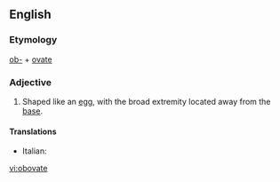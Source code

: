 ==English==
===Etymology===
[[ob-]] + [[ovate]]
===Adjective===
{{en-adj}}
# {{botany|mycology}} Shaped like an [[egg]], with the broad extremity located away from the [[base]].

====Translations====
{{top}}
*Italian: {{t|it|obovato}}
{{mid}}

{{bottom}}

[[vi:obovate]]